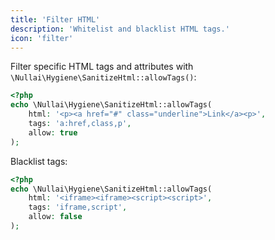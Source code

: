 ```yaml
---
title: 'Filter HTML'
description: 'Whitelist and blacklist HTML tags.'
icon: 'filter'
---
```


Filter specific HTML tags and attributes with `\Nullai\Hygiene\SanitizeHtml::allowTags()`:

```php
<?php
echo \Nullai\Hygiene\SanitizeHtml::allowTags(
    html: '<p><a href="#" class="underline">Link</a><p>',
    tags: 'a:href,class,p',
    allow: true
);
```

Blacklist tags:

```php
<?php
echo \Nullai\Hygiene\SanitizeHtml::allowTags(
    html: '<iframe><iframe><script><script>',
    tags: 'iframe,script',
    allow: false
);
```